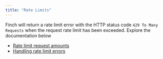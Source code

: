```yaml
---
title: "Rate Limits"
---
```


Finch will return a rate limit error with the HTTP status code `429 To Many Requests` when the request rate limit has been exceeded. Explore the documentation below 

- [Rate limit request amounts](https://developer.tryfinch.com/docs/reference/64f780582a5a2-rate-limits)
- [Handling rate limit errors](/docs/Implementation-Guide/Optimize/Mitigate-Errors#rate-limit-errors)